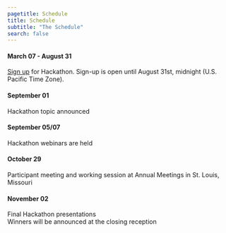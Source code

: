 ```yaml
---
pagetitle: Schedule
title: Schedule
subtitle: "The Schedule"
search: false
---
```



#### March 07 - August 31  

[Sign up](https://docs.google.com/forms/d/e/1FAIpQLSeys2dgnkU-nnDe0ugtLVRSranSPa5mFAixZhxeiJSFAwDrqQ/viewform?usp=sf_link) for Hackathon. Sign-up is open until August 31st, midnight (U.S. Pacific Time Zone).

#### September 01 

Hackathon topic announced

#### September 05/07

Hackathon webinars are held

#### October 29

Participant meeting and working session at Annual Meetings in St. Louis, Missouri

#### November 02

Final Hackathon presentations    
Winners will be announced at the closing reception

